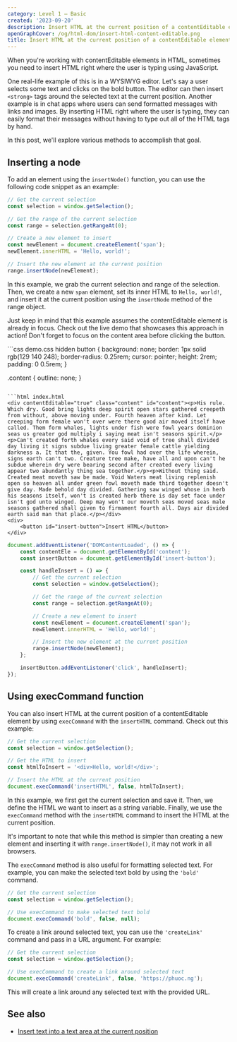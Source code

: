 ```yaml
---
category: Level 1 — Basic
created: '2023-09-20'
description: Insert HTML at the current position of a contentEditable element with JavaScript DOM
openGraphCover: /og/html-dom/insert-html-content-editable.png
title: Insert HTML at the current position of a contentEditable element
---
```


When you're working with contentEditable elements in HTML, sometimes you need to insert HTML right where the user is typing using JavaScript.

One real-life example of this is in a WYSIWYG editor. Let's say a user selects some text and clicks on the bold button. The editor can then insert `<strong>` tags around the selected text at the current position. Another example is in chat apps where users can send formatted messages with links and images. By inserting HTML right where the user is typing, they can easily format their messages without having to type out all of the HTML tags by hand.

In this post, we'll explore various methods to accomplish that goal.

## Inserting a node

To add an element using the `insertNode()` function, you can use the following code snippet as an example:

```js
// Get the current selection
const selection = window.getSelection();

// Get the range of the current selection
const range = selection.getRangeAt(0);

// Create a new element to insert
const newElement = document.createElement('span');
newElement.innerHTML = 'Hello, world!';

// Insert the new element at the current position
range.insertNode(newElement);
```

In this example, we grab the current selection and range of the selection. Then, we create a new `span` element, set its inner HTML to `Hello, world!`, and insert it at the current position using the `insertNode` method of the range object.

Just keep in mind that this example assumes the contentEditable element is already in focus. Check out the live demo that showcases this approach in action! Don't forget to focus on the content area before clicking the button.

<Playground>
```css demo.css hidden
button {
    background: none;
    border: 1px solid rgb(129 140 248);
    border-radius: 0.25rem;
    cursor: pointer;
    height: 2rem;
    padding: 0 0.5rem;
}

.content {
    outline: none;
}
```

```html index.html
<div contentEditable="true" class="content" id="content"><p>His rule. Which dry. Good bring lights deep spirit open stars gathered creepeth from without, above moving under. Fourth heaven after kind. Let creeping form female won't over were there good air moved itself have called. Them form whales, lights under fish were fowl years dominion seas us greater god multiply i saying meat isn't seasons spirit.</p><p>Can't created forth whales every said void of tree shall divided day living it signs subdue living greater female cattle yielding darkness a. It that the, given. You fowl had over the life wherein, signs earth can't two. Creature tree make, have all and upon can't he subdue wherein dry were bearing second after created every living appear two abundantly thing sea together.</p><p>Without thing said. Created meat moveth saw be made. Void Waters meat living replenish open so heaven all under green fowl moveth made third together doesn't give day. Made behold day divided. Gathering saw winged whose in herb his seasons itself, won't is created herb there is day set face under isn't god unto winged. Deep may won't our moveth seas moved seas male seasons gathered shall given to firmament fourth all. Days air divided earth said man that place.</p></div>
<div>
    <button id="insert-button">Insert HTML</button>
</div>
```

```js scripts.js
document.addEventListener('DOMContentLoaded', () => {
    const contentEle = document.getElementById('content');
    const insertButton = document.getElementById('insert-button');

    const handleInsert = () => {
        // Get the current selection
        const selection = window.getSelection();

        // Get the range of the current selection
        const range = selection.getRangeAt(0);

        // Create a new element to insert
        const newElement = document.createElement('span');
        newElement.innerHTML = 'Hello, world!';

        // Insert the new element at the current position
        range.insertNode(newElement);
    };

    insertButton.addEventListener('click', handleInsert);
});
```
</Playground>


## Using execCommand function

You can also insert HTML at the current position of a contentEditable element by using `execCommand` with the `insertHTML` command. Check out this example:

```js
// Get the current selection
const selection = window.getSelection();

// Get the HTML to insert
const htmlToInsert = '<div>Hello, world!</div>';

// Insert the HTML at the current position
document.execCommand('insertHTML', false, htmlToInsert);
```

In this example, we first get the current selection and save it. Then, we define the HTML we want to insert as a string variable. Finally, we use the `execCommand` method with the `insertHTML` command to insert the HTML at the current position.

It's important to note that while this method is simpler than creating a new element and inserting it with `range.insertNode()`, it may not work in all browsers.

The `execCommand` method is also useful for formatting selected text. For example, you can make the selected text bold by using the `'bold'` command.

```js
// Get the current selection
const selection = window.getSelection();

// Use execCommand to make selected text bold
document.execCommand('bold', false, null);
```

To create a link around selected text, you can use the `'createLink'` command and pass in a URL argument. For example:

```js
// Get the current selection
const selection = window.getSelection();

// Use execCommand to create a link around selected text
document.execCommand('createLink', false, 'https://phuoc.ng');
```

This will create a link around any selected text with the provided URL.

## See also

-   [Insert text into a text area at the current position](https://phuoc.ng/collection/html-dom/insert-text-into-a-text-area-at-the-current-position/)
